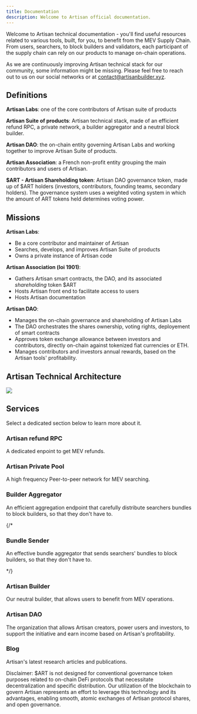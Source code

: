 ```yaml
---
title: Documentation
description: Welcome to Artisan official documentation.
---
```


Welcome to Artisan technical documentation - you'll find useful resources related to various tools, built, for you, to benefit from the MEV Supply Chain.
From users, searchers, to block builders and validators, each participant of the supply chain can rely on our products to manage
on-chain operations.

<Callout>

As we are continuously improving Artisan technical stack for our community, some information might be missing. Please feel free to reach out to us on our social networks or 
at [contact@artisanbuilder.xyz](mailto:contact@artisan.xyz).

</Callout>

## Definitions

**Artisan Labs**: one of the core contributors of Artisan suite of products

**Artisan Suite of products**: Artisan technical stack, made of an efficient refund RPC, a private network, a builder aggregator and a neutral block builder. 

**Artisan DAO**: the on-chain entity governing Artisan Labs and working together to improve Artisan Suite of products.

**Artisan Association**: a French non-profit entity grouping the main contributors and users of Artisan.

**$ART - Artisan Shareholding token**: Artisan DAO governance token, made up of $ART holders (investors, contributors, founding teams, secondary holders).
 The governance system uses a weighted voting system in which the amount of ART tokens held determines voting power.

## Missions

**Artisan Labs**:
- Be a core contributor and maintainer of Artisan
- Searches, develops, and improves Artisan Suite of products
- Owns a private instance of Artisan code

**Artisan Association (loi 1901)**:
- Gathers Artisan smart contracts, the DAO, and its associated *shareholding* token $ART
- Hosts Artisan front end to facilitate access to users 
- Hosts Artisan documentation 

**Artisan DAO**:
- Manages the on-chain governance and shareholding of Artisan Labs
- The DAO orchestrates the shares ownership, voting rights, deployement of smart contracts
- Approves token exchange allowance between investors and contributors, directly on-chain against tokenized fiat currencies or ETH.
- Manages contributors and investors annual rewards, based on the Artisan tools' profitability.

## Artisan Technical Architecture

<a href="/images/tech_archi.png">
  <img src="/images/tech_archi.png"/>
</a>

## Services

Select a dedicated section below to learn more about it.

<div className="grid sm:grid-cols-2 gap-4 mt-6">

<Card href="/docs/rpcnode">

### Artisan refund RPC

A dedicated enpoint to get MEV refunds. 

</Card>

<Card href="/docs/privatemempool" disabled>

### Artisan Private Pool

A high frequency Peer-to-peer network for MEV searching. 

</Card>

<Card href="/docs/bidsystem" disabled>

### Builder Aggregator

An efficient aggregation endpoint that carefully distribute searchers bundles to block builders, so that they don&apos;t have to.

</Card>


{/*
<Card href="/docs/bundlesender" disabled>

### Bundle Sender

An effective bundle aggregator that sends searchers' bundles to block builders, so that they don't have to.

</Card>
*/}

<Card href="/docs/artisanbuilder" disabled>

### Artisan Builder

Our neutral builder, that allows users to benefit from MEV operations.

</Card>

<Card href="/docs/artisandao" disabled>

### Artisan DAO

The organization that allows Artisan creators, power users and investors, to support the initiative and earn income
based on Artisan's profitability.

</Card>

<Card href="/docs/blog" disabled>

### Blog

Artisan's latest research articles and publications.

</Card>

</div>

<Callout type='danger'>

Disclaimer: $ART is not designed for conventional governance token purposes related to on-chain DeFi protocols that necessitate
decentralization and specific distribution. Our utilization of the blockchain to govern Artisan represents an effort to 
leverage this technology and its advantages, enabling smooth, atomic exchanges of Artisan protocol shares, and open governance.

</Callout>

